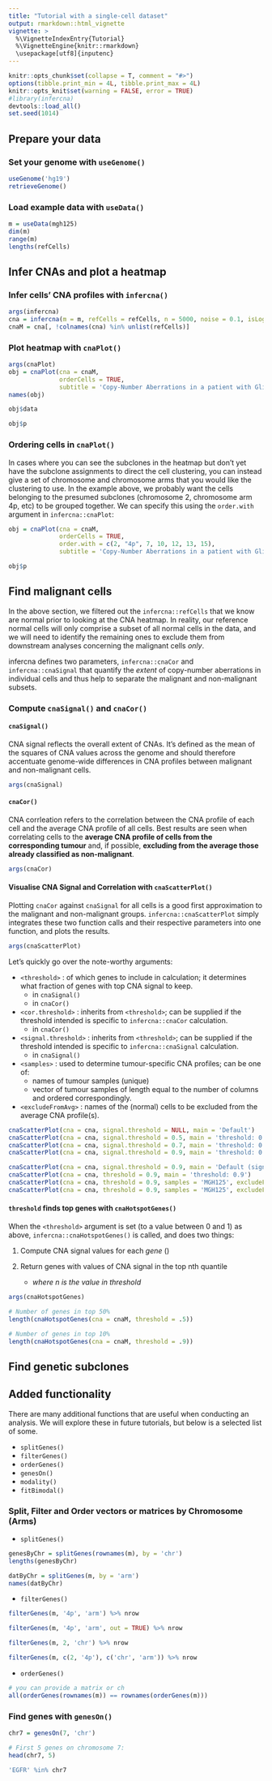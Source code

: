 ```yaml
---
title: "Tutorial with a single-cell dataset"
output: rmarkdown::html_vignette
vignette: >
  %\VignetteIndexEntry{Tutorial}
  %\VignetteEngine{knitr::rmarkdown}
  \usepackage[utf8]{inputenc}
---
```


```r
knitr::opts_chunk$set(collapse = T, comment = "#>")
options(tibble.print_min = 4L, tibble.print_max = 4L)
knitr::opts_knit$set(warning = FALSE, error = TRUE)
#library(infercna)
devtools::load_all()
set.seed(1014)
```

## Prepare your data
### Set your genome with `useGenome()`
``` r
useGenome('hg19')
retrieveGenome()
```

### Load example data with `useData()`
``` r
m = useData(mgh125)
dim(m)
range(m)
lengths(refCells)
```

## Infer CNAs and plot a heatmap
### Infer cells' CNA profiles with `infercna()`
``` r
args(infercna)
cna = infercna(m = m, refCells = refCells, n = 5000, noise = 0.1, isLog = TRUE, verbose = FALSE)
cnaM = cna[, !colnames(cna) %in% unlist(refCells)]
```

### Plot heatmap with `cnaPlot()`
``` r
args(cnaPlot)
obj = cnaPlot(cna = cnaM,
              orderCells = TRUE,
              subtitle = 'Copy-Number Aberrations in a patient with Glioblastoma')
names(obj)

obj$data

obj$p
```

### Ordering cells in `cnaPlot()`
In cases where you can see the subclones in the heatmap but don't yet have the subclone assignments to direct the cell clustering, you can instead give a set of chromosome and chromosome arms that you would like the clustering to use. In the example above, we probably want the cells belonging to the presumed subclones (chromosome 2, chromosome arm 4p, etc) to be grouped together. We can specify this using the `order.with` argument in `infercna::cnaPlot`:

```r
obj = cnaPlot(cna = cnaM,
              orderCells = TRUE,
              order.with = c(2, "4p", 7, 10, 12, 13, 15),
              subtitle = 'Copy-Number Aberrations in a patient with Glioblastoma')

obj$p
```

## Find malignant cells
In the above section, we filtered out the `infercna::refCells` that we know are normal prior to looking at the CNA heatmap. In reality, our reference normal cells will only comprise a subset of all normal cells in the data, and we will need to identify the remaining ones to exclude them from downstream analyses concerning the malignant cells *only*.

infercna defines two parameters, `infercna::cnaCor` and `infercna::cnaSignal` that quantify the *extent* of copy-number aberrations in individual cells and thus help to separate the malignant and non-malignant subsets. 

### Compute `cnaSignal()` and `cnaCor()`

#### `cnaSignal()`

CNA signal reflects the overall extent of CNAs. It's defined as the mean of the squares of CNA values across the genome and should therefore accentuate genome-wide differences in CNA profiles between malignant and non-malignant cells.

```r
args(cnaSignal)
```

#### `cnaCor()`

CNA corrleation refers to the correlation between the CNA profile of each cell and the average CNA profile of all cells. Best results are seen when correlating cells to the **average CNA profile of cells from the corresponding tumour** and, if possible, **excluding from the average those already classified as non-malignant**.

```r
args(cnaCor)
```


#### Visualise CNA Signal and Correlation with `cnaScatterPlot()`

Plotting `cnaCor` against `cnaSignal` for all cells is a good first approximation to the malignant and non-malignant groups. `infercna::cnaScatterPlot` simply integrates these two function calls and their respective parameters into one function, and plots the results.

```r
args(cnaScatterPlot)
```

Let's quickly go over the note-worthy arguments:

* `<threshold>` : of which genes to include in calculation; it determines what fraction of genes with top CNA signal to keep.
    + in `cnaSignal()`
    + in `cnaCor()`

* `<cor.threshold>` : inherits from `<threshold>`; can be supplied if the threshold intended is specific to `infercna::cnaCor` calculation.
    + in `cnaCor()`
    
* `<signal.threshold>` : inherits from `<threshold>`; can be supplied if the threshold intended is specific to `infercna::cnaSignal` calculation.
    + in `cnaSignal()`

* `<samples>` : used to determine tumour-specific CNA profiles; can be one of:
    + names of tumour samples (unique)
    + vector of tumour samples of length equal to the number of columns and ordered correspondingly.

* `<excludeFromAvg>` :  names of the (normal) cells to be excluded from the average CNA profile(s).


```r
cnaScatterPlot(cna = cna, signal.threshold = NULL, main = 'Default')
cnaScatterPlot(cna = cna, signal.threshold = 0.5, main = 'threshold: 0.5')
cnaScatterPlot(cna = cna, signal.threshold = 0.7, main = 'threshold: 0.7')
cnaScatterPlot(cna = cna, signal.threshold = 0.9, main = 'threshold: 0.9')
```

```r
cnaScatterPlot(cna = cna, signal.threshold = 0.9, main = 'Default (signal.threshold = 0.9)')
cnaScatterPlot(cna = cna, threshold = 0.9, main = 'threshold: 0.9')
cnaScatterPlot(cna = cna, threshold = 0.9, samples = 'MGH125', excludeFromAvg = unlist(refCells), main = "threshold: 0.9, samples:'MGH125', excludeFromAvg")
cnaScatterPlot(cna = cna, threshold = 0.9, samples = 'MGH125', excludeFromAvg = unlist(refCells), main = "threshold: 0.9, samples:'MGH125', excludeFromAvg", group = unlist(refCells))

```

#### `threshold` finds top genes with `cnaHotspotGenes()`

When the `<threshold>` argument is set (to a value between 0 and 1) as above, `infercna::cnaHotspotGenes()` is called, and does two things:

1. Compute CNA signal values for each *gene* ()

2. Return genes with values of CNA signal in the top nth quantile
    
    + *where n is the value in threshold*

```r
args(cnaHotspotGenes)

# Number of genes in top 50%
length(cnaHotspotGenes(cna = cnaM, threshold = .5))

# Number of genes in top 10%
length(cnaHotspotGenes(cna = cnaM, threshold = .9))
```


## Find genetic subclones




## Added functionality

There are many additional functions that are useful when conducting an analysis. We will explore these in future tutorials, but below is a selected list of some. 

* `splitGenes()`
* `filterGenes()`
* `orderGenes()`
* `genesOn()`
* `modality()`
* `fitBimodal()`

### Split, Filter and Order vectors or matrices by Chromosome (Arms)

* `splitGenes()`

```r
genesByChr = splitGenes(rownames(m), by = 'chr')
lengths(genesByChr)

datByChr = splitGenes(m, by = 'arm')
names(datByChr)
```

* `filterGenes()`
```r
filterGenes(m, '4p', 'arm') %>% nrow

filterGenes(m, '4p', 'arm', out = TRUE) %>% nrow

filterGenes(m, 2, 'chr') %>% nrow

filterGenes(m, c(2, '4p'), c('chr', 'arm')) %>% nrow
```

* `orderGenes()`

```r
# you can provide a matrix or ch
all(orderGenes(rownames(m)) == rownames(orderGenes(m)))
```

### Find genes with `genesOn()`

```r
chr7 = genesOn(7, 'chr')

# First 5 genes on chromosome 7:
head(chr7, 5)

'EGFR' %in% chr7
```



